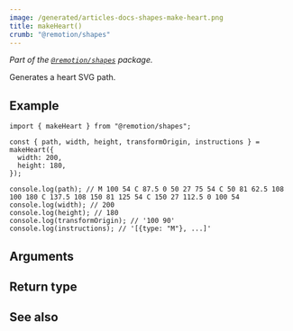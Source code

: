 ```yaml
---
image: /generated/articles-docs-shapes-make-heart.png
title: makeHeart()
crumb: "@remotion/shapes"
---
```



_Part of the [`@remotion/shapes`](/docs/shapes) package._

Generates a heart SVG path.

## Example

```tsx twoslash title="heart.ts"
import { makeHeart } from "@remotion/shapes";

const { path, width, height, transformOrigin, instructions } = makeHeart({
  width: 200,
  height: 180,
});

console.log(path); // M 100 54 C 87.5 0 50 27 75 54 C 50 81 62.5 108 100 180 C 137.5 108 150 81 125 54 C 150 27 112.5 0 100 54
console.log(width); // 200
console.log(height); // 180
console.log(transformOrigin); // '100 90'
console.log(instructions); // '[{type: "M"}, ...]'
```

## Arguments

<ShapeOptions shape="heart"/>

## Return type

<MakeShapeReturnType shape="heart"/>

## See also

<MakeShapeSeeAlso shape="heart"/>